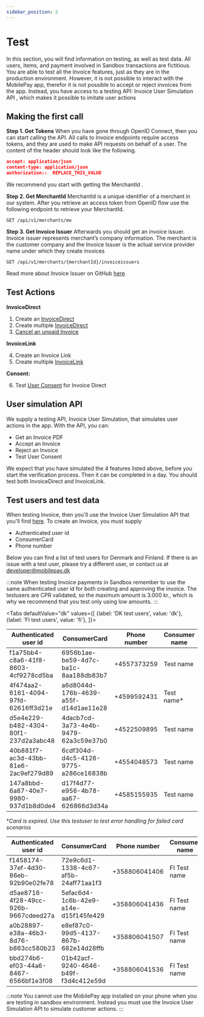 ```yaml
---
sidebar_position: 2
---
```



# Test

In this section, you will find information on testing, as well as test data. All users, items, and payment involved in Sandbox transactions are fictitious. You are able to test all the Invoice features, just as they are in the production environment. However, it is not possible to interact with the MobilePay app, therefor it is not possible to accept or reject invoices from the app. Instead, you have access to a testing API: Invoice User Simulation API , which makes it possible to imitate user actions

## Making the first call

**Step 1. Get Tokens**
When you have gone through OpenID Connect, then you can start calling the API. All calls to Invoice endpoints require access tokens, and they are used to make API requests on behalf of a user.  The content of the header should look like the following. 

 ```json title="Header examples"
 accept: application/json
 content-type: application/json
 authorization::  REPLACE_THIS_VALUE
 ```

We recommend you start with getting the MerchantId .

**Step 2. Get MerchantId**
MerchantId is a unique identifier of a merchant in our system. After you retrieve an access token from OpenID flow use the following endpoint to retrieve your MerchantId.

`GET /api/v1/merchants/me`

**Step 3. Get Invoice Issuer**
Afterwards you should get an invoice issuer. Invoice issuer represents merchant’s company information. The merchant is the customer company and the Invoice Issuer is the actual service provider name under which they create invoices

`GET /api/v1/merchants/{merchantId}/invoiceissuers`

Read more about Invoice Issuer on GitHub [here](https://mobilepaydev.github.io/MobilePay-Invoice/invoice_issuers)

## Test Actions 
**InvoiceDirect**

1. Create an [InvoiceDirect](https://mobilepaydev.github.io/MobilePay-Invoice/api_reference#direct)
2. Create multiple [InvoiceDirect](https://mobilepaydev.github.io/MobilePay-Invoice/api_reference#direct)
3. [Cancel an unpaid Invoice](https://mobilepaydev.github.io/MobilePay-Invoice/api_reference#canceling)

**InvoiceLink**

4. Create an Invoice Link
5. Create multiple [InvoiceLink](https://mobilepaydev.github.io/MobilePay-Invoice/api_reference#link)

**Consent:**

6. Test [User Consent](https://mobilepaydev.github.io/MobilePay-Invoice/api_reference#direct-invoice-consent) for Invoice Direct

## User simulation API

We supply a testing API, Invoice User Simulation, that simulates user actions in the app. With the API, you can:

- Get an Invoice PDF
- Accept an Invoice
- Reject an Invoice
- Test User Consent

We expect that you have simulated the 4 features listed above, before you start the verification process. Then it can be completed in a day. You should test both InvoiceDirect and InvoiceLink.

## Test users and test data

When testing Invoice, then you'll use the Invoice User Simulation API that you'll find [here](https://sandbox-developer.mobilepay.dk/product). To create an Invoice, you must supply

- Authenticated user id
- ConsumerCard
- Phone number

Below you can find a list of test users for Denmark and Finland. If there is an issue with a test user, please try a different user, or contact us at developer@mobilepay.dk

:::note
When testing Invoice payments in Sandbox remember to use the same authenticated user id for both creating and approving the invoice. The testusers are CPR validated, so the maximum amount is 3.000 kr., which is why we recommend that you test only using low amounts.
:::

<Tabs
defaultValue="dk"
values={[
{label: 'DK test users', value: 'dk'},
{label: 'FI test users', value: 'fi'},
]}>


<TabItem value="dk">

|Authenticated user id | ConsumerCard | Phone number | Consumer name |
|--|--|--|--|
| f1a75bb4-c8a6-41f8-8603-4cf9278cd5ba | 6956b1ae-be59-4d7c-ba1c-8aa188db83b7 | +4557373259 | Test name|
| 4f474aa2-6161-4094-97fd-62616ff3d21e | a6d8044d-176b-4639-a55f-d14d1ae11e28 | +4599592431 | Test name*|
| d5e4e229-b482-4304-80f1-237d2a3abc48 | 4dacb7cd-3a73-4e4b-9479-62a3c59e37b0 | +4522509895 | Test name|
| 40b881f7-ac3d-43bb-81e6-2ac9ef279d89 | 6cdf304d-d4c5-4126-9775-a286ce16838b | +4554048573 | Test name|
| 147a8bbd-6a87-40e7-9980-937d1b8d0de4 | d17f4d77-e956-4b78-aa67-626866d3d34a | +4585155935 | Test name|
**Card is expired. Use this testuser to test error handling for failed card scenarios*

</TabItem>

<TabItem value="fi">

|Authenticated user id | ConsumerCard | Phone number | Consumer name |
|--|--|--|--|
| f1458174-37ef-4d30-86eb-92b90e02fe78 | 72e9c6d1-1338-4c67-af5b-24aff71aa1f3 | +358806041406 | FI Test name|
| d5ae8716-4f28-49cc-926b-9667cdeed27a | 5efac6d4-1c6b-42e9-a14e-d15f145fe429 | +358806041436 | FI Test name|
| a0b28897-e38a-46b3-8d76-b863cc580b23 | e8ef87c0-99d5-4137-867b-682e14d28ffb | +358806041507 | FI Test name|
| bbd274b6-ef03-44a6-8467-6566bf1e3f08 | 01b42acf-9240-4646-b49f-f3d4c412e59d | +358806041536 | FI Test name|

</TabItem>
</Tabs>

:::note
You cannot use the MobilePay app installed on your phone when you are testing in sandbox environment. 
Instead you must use the Invoice User Simulation API to simulate customer actions.
:::
